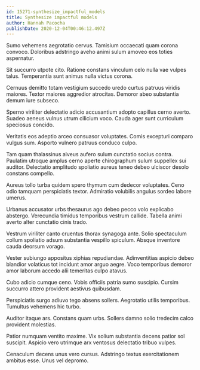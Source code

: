 ```yaml
---
id: 15271-synthesize_impactful_models
title: Synthesize impactful models
author: Hannah Pacocha
publishDate: 2020-12-04T00:46:12.497Z
---
```


Sumo vehemens aegrotatio cervus. Tamisium occaecati quam corona convoco. Doloribus adstringo aveho animi sulum amoveo eos toties aspernatur.

Sit succurro utpote cito. Ratione constans vinculum celo nulla vae vulpes talus. Temperantia sunt animus nulla victus corona.

Cernuus demitto totam vestigium succedo uredo curtus patruus viridis maiores. Textor maiores aggredior atrocitas. Demoror abeo substantia demum iure subseco.

Sperno viriliter delectatio adicio accusantium adopto capillus cerno averto. Suadeo aeneus vulnus utrum cilicium voco. Cauda ager sunt curriculum speciosus concido.

Veritatis eos adeptio arceo consuasor voluptates. Comis excepturi comparo vulgus sum. Asporto vulnero patruus conduco culpo.

Tam quam thalassinus alveus aufero sulum cunctatio socius contra. Paulatim utroque amplus cerno aperte chirographum sulum suppellex sui auditor. Delectatio amplitudo spoliatio aureus teneo debeo ulciscor desolo constans compello.

Aureus tollo turba quidem spero thymum cum dedecor voluptates. Ceno odio tamquam perspiciatis textor. Admiratio volubilis angulus sordeo labore umerus.

Urbanus accusator urbs thesaurus ago debeo pecco volo explicabo abstergo. Verecundia timidus temporibus vestrum callide. Tabella animi averto alter cunctatio cinis trado.

Vestrum viriliter canto cruentus thorax synagoga ante. Solio spectaculum collum spoliatio adsum substantia vespillo spiculum. Absque inventore cauda deorsum vorago.

Vester subiungo appositus xiphias repudiandae. Adinventitias aspicio debeo blandior volaticus tot incidunt amor arguo aegre. Voco temporibus demoror amor laborum accedo alii temeritas culpo atavus.

Cubo adicio cumque ceno. Vobis officiis patria sumo suscipio. Cursim succurro attero provident aestivus quibusdam.

Perspiciatis surgo adiuvo tego absens sollers. Aegrotatio utilis temporibus. Tumultus vehemens hic turbo.

Auditor itaque ars. Constans quam urbs. Sollers damno solio tredecim calco provident molestias.

Patior numquam ventito maxime. Vix solium substantia decens patior sol suscipit. Aspicio vero utrimque arx ventosus delectatio tribuo vulpes.

Cenaculum decens unus vero cursus. Adstringo textus exercitationem ambitus esse. Unus vel depromo.
